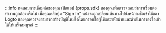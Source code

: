 :::info ทดสอบการเชื่อมต่อของคุณ
เปิดแอป {props.sdk} ของคุณเพื่อตรวจสอบว่าการเชื่อมต่อทำงานถูกต้องหรือไม่ เมื่อคุณคลิกปุ่ม "Sign In" หน้าจะถูกเปลี่ยนเส้นทางไปยังหน้าลงชื่อเข้าใช้ของ Logto และคุณควรจะสามารถสร้างบัญชีใหม่ได้โดยกรอกชื่อผู้ใช้และรหัสผ่านและดำเนินการลงชื่อเข้าใช้ให้เสร็จสมบูรณ์
:::
